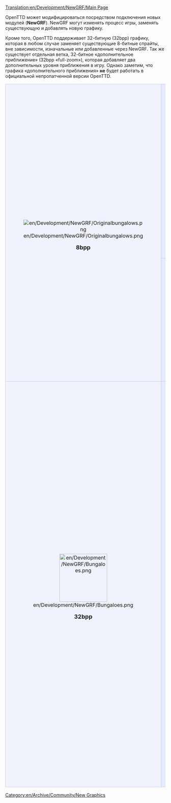 [[Translation:en/Development/NewGRF/Main Page]]


OpenTTD может модифицироваться посредством подключения новых модулей ('''NewGRF'''). NewGRF могут изменять процесс игры, заменять существующую и добавлять новую графику.

Кроме того, OpenTTD поддерживает 32-битную (32bpp) графику, которая в любом случае заменяет существующие 8-битные спрайты, вне зависимости, изначальные или добавленные через NewGRF. Так же существует отдельная ветка, 32-битное «дополнительное приближение» (32bpp «full-zoom»), которая добавляет два дополнительных уровня приближения в игру. Однако заметим, что графика «дополнительного приближения» '''не''' будет работать в официальной непропатченной версии OpenTTD.

{| 
|-
|align="center" rowspan="2" style="background-color: #f1f2fe; border: 1px solid #c7c8fe; margin: 0; padding: 1em 1em 0em 1em;"|
[[File:en/Development/NewGRF/Originalbungalows.png]]
   
<font size="4">'''8bpp'''</font>


|style="background-color: #e7ebff; border: 1px solid #c7c8fe; margin: 0; padding: 1em 1em 0em 1em;"|
<font size="3">'''Разработка NewGRF'''</font>
*[[en/Development/NewGRF/Development Tools|Инструменты для разработки NewGRF]]
*[[en/Development/NewGRF/Debugging|Исправление ошибок (debugging) в NewGRF]]
*[[en/Development/NewGRF/Alignment|Особенности расположения спрайтов]]
*'''Проект 8-битного (8bpp) [[en/Archive/Community/OpenGFX Readme|комплекта базовой графики OpenGFX]]''' (по лицензии GPL v2 для OpenTTD)
*[http://dev.openttdcoop.org/projects DevZone] — страница нескольких проектов NewGRF
*[http://wiki.ttdpatch.net/tiki-index.php?page=NewGraphicsSpecs Wiki со спецификацией NewGRF]
|-
|style="background-color: #e7ebff; border: 1px solid #c7c8fe; margin: 0; padding: 1em 1em 0em 1em;"|
<font size="3">'''[[en/Community/NewGRF/Main Page|Список готовых NewGRF]] и [[en/Manual/NewGRF|Руководство по использованию NewGRF]]'''</font>

:NewGRF изменяет процесс игру и графику. Документация по использованию и установке NewGRF. Список некоторых основных NewGRF.
|-
|align="center" style="background-color: #f1f2fe; border: 1px solid #c7c8fe; margin: 0; padding: 1em 1em 0em 1em;"|
[[File:en/Development/NewGRF/Bungaloes.png|150px]]

<font size="4">'''32bpp'''</font>
|style="background-color: #e7ebff; border: 1px solid #c7c8fe; margin: 0; padding: 1em 1em 0em 1em;"|
<font size="3">'''Документация по [[en/Archive/Old 32bpp/32bit Graphics Development|разработке 32-битной графики]]'''</font>

:Документация по разработке 32-битной графики. Начиная от теории (размеры, особенности освещения, тьюториалы, и т.д.), заканчивая практикой (материалы, свойства).

<font size="3">'''Отслеживание изменений в разработке графики'''</font>

:Будьте на переднем крае развития 32-битной графики OpenTTD. Смотрите, что конкретно было конвертировано и что осталось на потом.
:[[en/Archive/Old 32bpp/32bpp graphics development tracker|32bpp — Оригинальный масштаб]]
:[[en/Archive/Old 32bpp/32bpp graphics development tracker (extra zoom)|32bpp — Дополнительное приближение]]

<font size="3">'''Готовая графика'''</font>

:[[en/Archive/Old 32bpp/List of downloadable 32 bpp tars|32bpp — Оригинальный масштаб]] — Список выпущенной (готовой и упакованной) 32-битной графики, с которую можно использовать в OpenTTD прямо сейчас.
:[[en/Community/NewGRF/Playing with 32 bpp graphics|32bpp — Дополнительное приближение]] — Список графики с двумя дополнительными уровнями приближения и информация о настройке.
|}

[[Category:en/Archive/Community/New Graphics]]